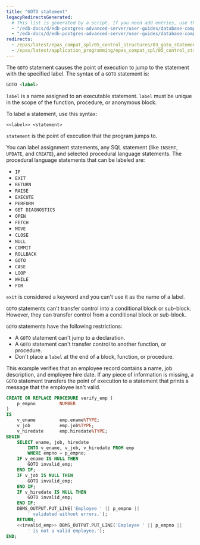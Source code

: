 ```yaml
---
title: "GOTO statement"
legacyRedirectsGenerated:
  # This list is generated by a script. If you need add entries, use the `legacyRedirects` key.
  - "/edb-docs/d/edb-postgres-advanced-server/user-guides/database-compatibility-for-oracle-developers-guide/9.6/Database_Compatibility_for_Oracle_Developers_Guide_v9.6.1.064.html"
  - "/edb-docs/d/edb-postgres-advanced-server/user-guides/database-compatibility-for-oracle-developers-guide/9.5/Database_Compatibility_for_Oracle_Developers_Guide.1.158.html"
redirects:
  - /epas/latest/epas_compat_spl/05_control_structures/03_goto_statement/ #generated for docs/epas/reorg-role-use-case-mode
  - /epas/latest/application_programming/epas_compat_spl/05_control_structures/03_goto_statement/
---
```


<div id="goto_statement" class="registered_link"></div>

The `GOTO` statement causes the point of execution to jump to the statement with the specified label. The syntax of a `GOTO` statement is:

```sql
GOTO <label>
```

`label` is a name assigned to an executable statement. `label` must be unique in the scope of the function, procedure, or anonymous block.

To label a statement, use this syntax:

```text
<<label>> <statement>
```

`statement` is the point of execution that the program jumps to.

You can label assignment statements, any SQL statement (like `INSERT`, `UPDATE`, and `CREATE`), and selected procedural language statements. The procedural language statements that can be labeled are:

-   `IF`
-   `EXIT`
-   `RETURN`
-   `RAISE`
-   `EXECUTE`
-   `PERFORM`
-   `GET DIAGNOSTICS`
-   `OPEN`
-   `FETCH`
-   `MOVE`
-   `CLOSE`
-   `NULL`
-   `COMMIT`
-   `ROLLBACK`
-   `GOTO`
-   `CASE`
-   `LOOP`
-   `WHILE`
-   `FOR`

`exit` is considered a keyword and you can't use it as the name of a label.

`GOTO` statements can't transfer control into a conditional block or sub-block. However, they can transfer control from a conditional block or sub-block.

`GOTO` statements have the following restrictions:

-   A `GOTO` statement can't jump to a declaration.
-   A `GOTO` statement can't transfer control to another function, or procedure.
-   Don't place a `label` at the end of a block, function, or procedure.

This example verifies that an employee record contains a name, job description, and employee hire date. If any piece of information is missing, a `GOTO` statement transfers the point of execution to a statement that prints a message that the employee isn't valid.

```sql
CREATE OR REPLACE PROCEDURE verify_emp (
    p_empno         NUMBER
)
IS
    v_ename         emp.ename%TYPE;
    v_job           emp.job%TYPE;
    v_hiredate      emp.hiredate%TYPE;
BEGIN
    SELECT ename, job, hiredate
        INTO v_ename, v_job, v_hiredate FROM emp
        WHERE empno = p_empno;
    IF v_ename IS NULL THEN
        GOTO invalid_emp;
    END IF;
    IF v_job IS NULL THEN
        GOTO invalid_emp;
    END IF;
    IF v_hiredate IS NULL THEN
        GOTO invalid_emp;
    END IF;
    DBMS_OUTPUT.PUT_LINE('Employee ' || p_empno ||
        ' validated without errors.');
    RETURN;
    <<invalid_emp>> DBMS_OUTPUT.PUT_LINE('Employee ' || p_empno ||
        ' is not a valid employee.');
END;
```
